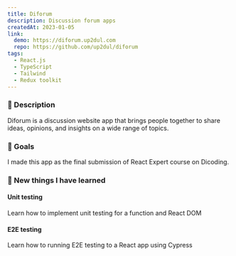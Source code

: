 ```yaml
---
title: Diforum
description: Discussion forum apps
createdAt: 2023-01-05
link:
  demo: https://diforum.up2dul.com
  repo: https://github.com/up2dul/diforum
tags:
  - React.js
  - TypeScript
  - Tailwind
  - Redux toolkit
---
```


### 📄 Description

Diforum is a discussion website app that brings people together to share ideas, opinions, and insights on a wide range of topics.

### 🎯 Goals

I made this app as the final submission of React Expert course on Dicoding.

### 📝 New things I have learned

#### Unit testing
Learn how to implement unit testing for a function and React DOM

#### E2E testing
Learn how to running E2E testing to a React app using Cypress
